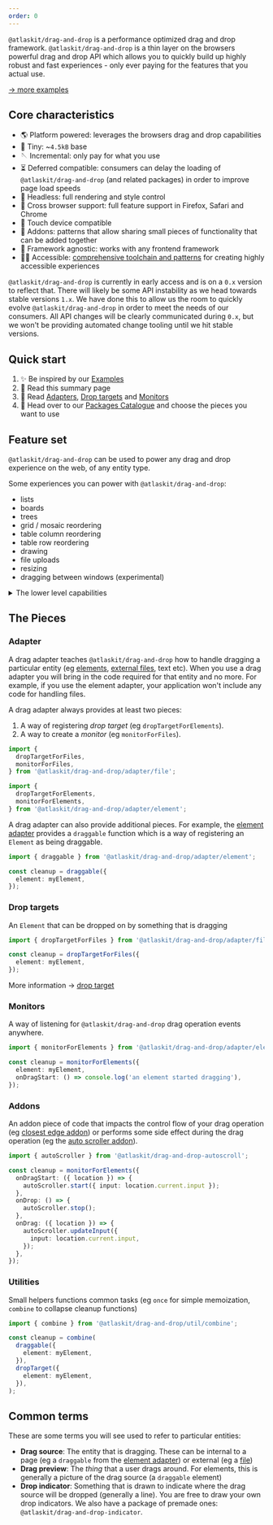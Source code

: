 ```yaml
---
order: 0
---
```



`@atlaskit/drag-and-drop` is a performance optimized drag and drop framework. `@atlaskit/drag-and-drop` is a thin layer on the browsers powerful drag and drop API which allows you to quickly build up highly robust and fast experiences - only ever paying for the features that you actual use.

<Example Component={BoardExample} sourceVisible={false} />

[→ more examples](/components/drag-and-drop/examples)

## Core characteristics

- 🌎 Platform powered: leverages the browsers drag and drop capabilities
- 🐁 Tiny: ~`4.5kB` base
- 🪡 Incremental: only pay for what you use
- ⏳ Deferred compatible: consumers can delay the loading of `@atlaskit/drag-and-drop` (and related packages) in order to improve page load speeds
- 🎨 Headless: full rendering and style control
- 🦊 Cross browser support: full feature support in Firefox, Safari and Chrome
- 📱 Touch device compatible
- 🎁 Addons: patterns that allow sharing small pieces of functionality that can be added together
- 🎄 Framework agnostic: works with any frontend framework
- 🧑‍🦽 Accessible: [comprehensive toolchain and patterns](/components/drag-and-drop/accessibility/overview) for creating highly accessible experiences

<SectionMessage>

  `@atlaskit/drag-and-drop` is currently in early access and is on a `0.x` version to reflect that. There will likely be some API instability as we head towards stable versions `1.x`. We have done this to allow us the room to quickly evolve `@atlaskit/drag-and-drop` in order to meet the needs of our consumers. All API changes will be clearly communicated during `0.x`, but we won't be providing automated change tooling until we hit stable versions.

</SectionMessage>

## Quick start

1. ✨ Be inspired by our [Examples](/components/drag-and-drop/examples)
2. 📖 Read this summary page
3. 📖 Read [Adapters](/components/drag-and-drop/adapters), [Drop targets](/components/drag-and-drop/drop-targets) and [Monitors](/components/drag-and-drop/monitors)
4. 🎁 Head over to our [Packages Catalogue](/components/drag-and-drop/packages) and choose the pieces you want to use

## Feature set

`@atlaskit/drag-and-drop` can be used to power any drag and drop experience on the web, of any entity type.

Some experiences you can power with `@atlaskit/drag-and-drop`:

- lists
- boards
- trees
- grid / mosaic reordering
- table column reordering
- table row reordering
- drawing
- file uploads
- resizing
- dragging between windows (experimental)

<details>
    <summary>The lower level capabilities</summary>


- Supports dragging of different entity types (eg elements, text, images, external files etc)
- Nested _drop targets_ (elements that can be dropped on)
- Flexible _drop target_ sizes
- Can add, remove, or change _drop targets_ while dragging
- Conditional dropping
- Auto scrolling
- Stickiness: a _drop targets_ can maintain selection even after it is no longer being dragged over
- [`dropEffect`](https://developer.mozilla.org/en-US/docs/Web/API/DataTransfer/dropEffect) control
- High frequency input updates to power high fidelity interactions

(Using the element adapter)

- Drag handles (drag a `draggable` element) by a part of it
- Conditional dragging
- Nested `draggable` elements
- Flexible `draggable` sizes
- Many options to customize the appearance of the _drag preview_ (the thing that a user drags around during a drag)
- Can add, remove, or change `draggables` while dragging (even the dragging `draggable`)
- Supports virtual list usage for extreme performance
- An element can be a _drop target_, `draggable` or both
- An element can be a _drop target_ for different entities (eg `dropTargetForElements` and `dropTargetForFiles`)

</details>


## The Pieces

### Adapter

A drag adapter teaches `@atlaskit/drag-and-drop` how to handle dragging a particular entity (eg [elements]('./element-adapter.md'), [external files]('./file-adapter.md), text etc). When you use a drag adapter you will bring in the code required for that entity and no more. For example, if you use the element adapter, your application won't include any code for handling files.

A drag adapter always provides at least two pieces:

1. A way of registering _drop target_ (eg `dropTargetForElements`).
2. A way to create a _monitor_ (eg `monitorForFiles`).

```ts
import {
  dropTargetForFiles,
  monitorForFiles,
} from '@atlaskit/drag-and-drop/adapter/file';

import {
  dropTargetForElements,
  monitorForElements,
} from '@atlaskit/drag-and-drop/adapter/element';
```

A drag adapter can also provide additional pieces. For example, the [element adapter]('./element-adapter.md) provides a `draggable` function which is a way of registering an `Element` as being draggable.

```ts
import { draggable } from '@atlaskit/drag-and-drop/adapter/element';

const cleanup = draggable({
  element: myElement,
});
```

### Drop targets

An `Element` that can be dropped on by something that is dragging

```ts
import { dropTargetForFiles } from '@atlaskit/drag-and-drop/adapter/file';

const cleanup = dropTargetForFiles({
  element: myElement,
});
```

More information → [drop target]('./drop-target.md)

### Monitors

A way of listening for `@atlaskit/drag-and-drop` drag operation events anywhere.

```ts
import { monitorForElements } from '@atlaskit/drag-and-drop/adapter/element';

const cleanup = monitorForElements({
  element: myElement,
  onDragStart: () => console.log('an element started dragging'),
});
```

### Addons

An addon piece of code that impacts the control flow of your drag operation (eg [closest edge addon]('./closest-edge-addon')) or performs some side effect during the drag operation (eg the [auto scroller addon](./TODO)).

```ts
import { autoScroller } from '@atlaskit/drag-and-drop-autoscroll';

const cleanup = monitorForElements({
  onDragStart: ({ location }) => {
    autoScroller.start({ input: location.current.input });
  },
  onDrop: () => {
    autoScroller.stop();
  },
  onDrag: ({ location }) => {
    autoScroller.updateInput({
      input: location.current.input,
    });
  },
});
```

### Utilities

Small helpers functions common tasks (eg `once` for simple memoization, `combine` to collapse cleanup functions)

```ts
import { combine } from '@atlaskit/drag-and-drop/util/combine';

const cleanup = combine(
  draggable({
    element: myElement,
  }),
  dropTarget({
    element: myElement,
  }),
);
```

## Common terms

These are some terms you will see used to refer to particular entities:

- **Drag source**: The entity that is dragging. These can be internal to a page (eg a `draggable` from the [element adapter]('./element-adapter.md)) or external (eg a [file]('./file-adapter.md'))
- **Drag preview**: The _thing_ that a user drags around. For elements, this is generally a picture of the drag source (a `draggable` element)
- **Drop indicator**: Something that is drawn to indicate where the drag source will be dropped (generally a line). You are free to draw your own drop indicators. We also have a package of premade ones: `@atlaskit/drag-and-drop-indicator`.
